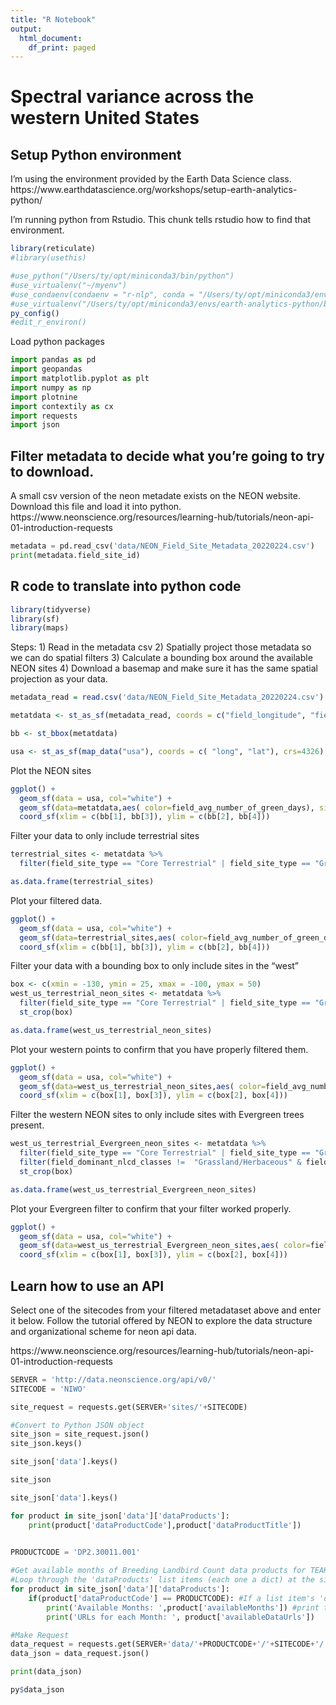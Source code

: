 ```yaml
---
title: "R Notebook"
output:
  html_document:
    df_print: paged
---
```

# Spectral variance across the western United States

## Setup Python environment
  I'm using the environment provided by the Earth Data Science class. https://www.earthdatascience.org/workshops/setup-earth-analytics-python/
  
  I'm running python from Rstudio. This chunk tells rstudio how to find that environment.
```r
library(reticulate)
#library(usethis)

#use_python("/Users/ty/opt/miniconda3/bin/python")
#use_virtualenv("~/myenv")
#use_condaenv(condaenv = "r-nlp", conda = "/Users/ty/opt/miniconda3/envs/earth-analytics-python/opt/miniconda3")
#use_virtualenv("/Users/ty/opt/miniconda3/envs/earth-analytics-python/bin/python3")
py_config()
#edit_r_environ()
```
Load python packages
```python
import pandas as pd
import geopandas
import matplotlib.pyplot as plt
import numpy as np
import plotnine
import contextily as cx
import requests
import json
```


## Filter metadata to decide what you're going to try to download.
A small csv version of the neon metadate exists on the NEON website. Download this file and load it into python.
https://www.neonscience.org/resources/learning-hub/tutorials/neon-api-01-introduction-requests


```python
metadata = pd.read_csv('data/NEON_Field_Site_Metadata_20220224.csv')
print(metadata.field_site_id)
```

## R code to translate into python code
```r
library(tidyverse)
library(sf)
library(maps)
```

Steps:
1) Read in the metadata csv
2) Spatially project those metadata so we can do spatial filters
3) Calculate a bounding box around the available NEON sites
4) Download a basemap and make sure it has the same spatial projection as your data.
```r
metadata_read = read.csv('data/NEON_Field_Site_Metadata_20220224.csv')

metatdata <- st_as_sf(metadata_read, coords = c("field_longitude", "field_latitude"), crs=4326)

bb <- st_bbox(metatdata)

usa <- st_as_sf(map_data("usa"), coords = c( "long", "lat"), crs=4326)

```

Plot the NEON sites
```r
ggplot() +
  geom_sf(data = usa, col="white") +
  geom_sf(data=metatdata,aes( color=field_avg_number_of_green_days), size=5) +
  coord_sf(xlim = c(bb[1], bb[3]), ylim = c(bb[2], bb[4]))
```

Filter your data to only include terrestrial sites
```r
terrestrial_sites <- metatdata %>% 
  filter(field_site_type == "Core Terrestrial" | field_site_type == "Gradient Terrestrial" ) 

as.data.frame(terrestrial_sites)
```

Plot your filtered data.
```r
ggplot() +
  geom_sf(data = usa, col="white") +
  geom_sf(data=terrestrial_sites,aes( color=field_avg_number_of_green_days), size=5) +
  coord_sf(xlim = c(bb[1], bb[3]), ylim = c(bb[2], bb[4]))
```

Filter your data with a bounding box to only include sites in the "west"
```r
box <- c(xmin = -130, ymin = 25, xmax = -100, ymax = 50)
west_us_terrestrial_neon_sites <- metatdata %>% 
  filter(field_site_type == "Core Terrestrial" | field_site_type == "Gradient Terrestrial" ) %>%
  st_crop(box)

as.data.frame(west_us_terrestrial_neon_sites)
```
Plot your western points to confirm that you have properly filtered them.
```r
ggplot() +
  geom_sf(data = usa, col="white") +
  geom_sf(data=west_us_terrestrial_neon_sites,aes( color=field_avg_number_of_green_days), size=2) +
  coord_sf(xlim = c(box[1], box[3]), ylim = c(box[2], box[4]))
```

Filter the western NEON sites to only include sites with Evergreen trees present. 
```r
west_us_terrestrial_Evergreen_neon_sites <- metatdata %>% 
  filter(field_site_type == "Core Terrestrial" | field_site_type == "Gradient Terrestrial" ) %>%
  filter(field_dominant_nlcd_classes !=  "Grassland/Herbaceous" & field_dominant_nlcd_classes !=  "Shrub/Scrub" & field_dominant_nlcd_classes != "Cultivated Crops") %>%
  st_crop(box)

as.data.frame(west_us_terrestrial_Evergreen_neon_sites)
```

Plot your Evergreen filter to confirm that your filter worked properly. 
```r
ggplot() +
  geom_sf(data = usa, col="white") +
  geom_sf(data=west_us_terrestrial_Evergreen_neon_sites,aes( color=field_mean_canopy_height_m), size=2) +
  coord_sf(xlim = c(box[1], box[3]), ylim = c(box[2], box[4]))
```

## Learn how to use an API
Select one of the sitecodes from your filtered metadataset above and enter it below. Follow the tutorial offered by NEON to explore the data structure and organizational scheme for neon api data. 

https://www.neonscience.org/resources/learning-hub/tutorials/neon-api-01-introduction-requests

```python
SERVER = 'http://data.neonscience.org/api/v0/'
SITECODE = 'NIWO'

site_request = requests.get(SERVER+'sites/'+SITECODE)

#Convert to Python JSON object
site_json = site_request.json()
site_json.keys()

site_json['data'].keys()

site_json
```



```python
site_json['data'].keys()
```


```python
for product in site_json['data']['dataProducts']:
    print(product['dataProductCode'],product['dataProductTitle'])
    
```



```python

PRODUCTCODE = 'DP2.30011.001'
```


```python
#Get available months of Breeding Landbird Count data products for TEAK site
#Loop through the 'dataProducts' list items (each one a dict) at the site
for product in site_json['data']['dataProducts']: 
    if(product['dataProductCode'] == PRODUCTCODE): #If a list item's 'dataProductCode' dict element equals the product code string,
        print('Available Months: ',product['availableMonths']) #print the available months and URLs
        print('URLs for each Month: ', product['availableDataUrls'])
```


```python
#Make Request
data_request = requests.get(SERVER+'data/'+PRODUCTCODE+'/'+SITECODE+'/'+'2020-08')
data_json = data_request.json()

print(data_json)
```


```r
py$data_json
```



